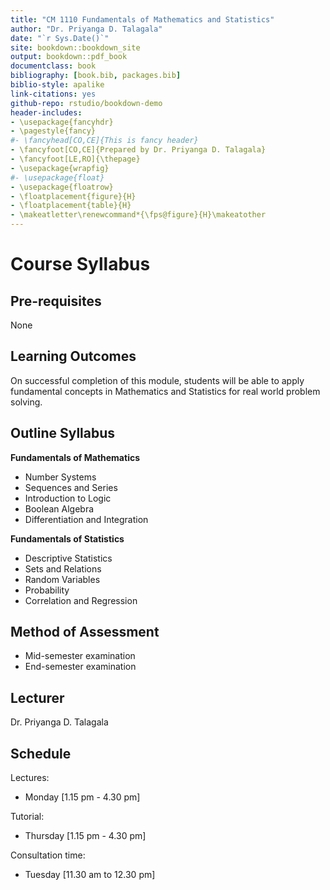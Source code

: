 ```yaml
--- 
title: "CM 1110 Fundamentals of Mathematics and Statistics"
author: "Dr. Priyanga D. Talagala"
date: "`r Sys.Date()`"
site: bookdown::bookdown_site
output: bookdown::pdf_book
documentclass: book
bibliography: [book.bib, packages.bib]
biblio-style: apalike
link-citations: yes
github-repo: rstudio/bookdown-demo
header-includes:
- \usepackage{fancyhdr}
- \pagestyle{fancy}
#- \fancyhead[CO,CE]{This is fancy header}
- \fancyfoot[CO,CE]{Prepared by Dr. Priyanga D. Talagala}
- \fancyfoot[LE,RO]{\thepage}
- \usepackage{wrapfig}
#- \usepackage{float}
- \usepackage{floatrow}
- \floatplacement{figure}{H}
- \floatplacement{table}{H}
- \makeatletter\renewcommand*{\fps@figure}{H}\makeatother
---
```


# Course Syllabus {-}

## Pre-requisites {-}

None 

## Learning Outcomes {-}

On successful completion of this module, students will be able to apply fundamental concepts in Mathematics and Statistics for real world problem solving.


## Outline Syllabus {-}

**Fundamentals of Mathematics**

-	Number Systems
-	Sequences and Series
-	Introduction to Logic
-	Boolean Algebra
-	Differentiation and Integration

**Fundamentals of Statistics**

- Descriptive Statistics
- Sets and Relations
- Random Variables
- Probability
- Correlation and Regression



## Method of Assessment {-}

- Mid-semester examination 
- End-semester examination 

## Lecturer {-}

Dr. Priyanga D. Talagala

## Schedule {-}

Lectures: 

- Monday [1.15 pm - 4.30 pm]

Tutorial:

- Thursday [1.15 pm - 4.30 pm]

Consultation time: 

- Tuesday [11.30 am to 12.30 pm]
